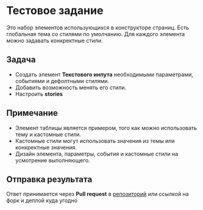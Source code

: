 
<Meta title="Task" />

# Тестовое задание

Это набор элементов использующихся в конструкторе страниц. Есть глобальная тема со стилями по умолчанию. Для каждого элемента можно задавать конкректные стили.

## Задача

- Создать элемент **Текстового инпута** необходимыми параметрами, событиями и дефолтными стилями.
- Добавить возможность менять его стили.
- Настроить **stories**

## Примечание

- Элемент таблицы является примером, того как можно использовать тему и кастомные стили.
- Кастомные стили могут использовать значения из темы или конкректные значения.
- Дизайн элемента, параметры, события и кастомные стили на усмотрение выполняющего.

## Отправка результата

Ответ принимается через **Pull request** в <a href="https://github.com/person0b/frontend-test" target="_blank">репозиторий</a> или ссылкой на форк и деплой куда угодно